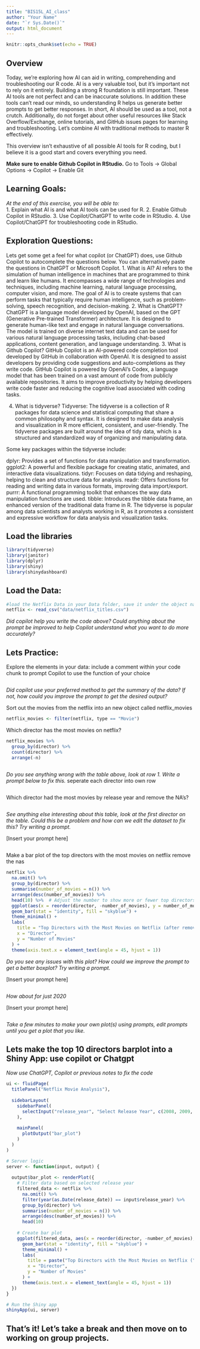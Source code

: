 ```yaml
---
title: "BIS15L_AI_class"
author: "Your Name"
date: "`r Sys.Date()`"
output: html_document
---
```


```r
knitr::opts_chunk$set(echo = TRUE)
```

## Overview
Today, we're exploring how AI can aid in writing, comprehending and troubleshooting our R code. AI is a very valuable tool, but it's important not to rely on it entirely. Building a strong R foundation is still important. These AI tools are not perfect and can be inaccurate solutions. In addition these tools can't read our minds, so understanding R helps us generate better prompts to get better responses. In short, AI should be used as a tool, not a crutch. Additionally, do not forget about other useful resources like Stack Overflow/Exchange, online tutorials, and GitHub issues pages for learning and troubleshooting. Let's combine AI with traditional methods to master R effectively.

This overview isn't exhaustive of all possible AI tools for R coding, but I believe it is a good start and covers everything you need.


**Make sure to enable Github Copilot in RStudio.**
Go to Tools -> Global Options -> Copilot -> Enable Git

## Learning Goals: 
*At the end of this exercise, you will be able to:*  
1. Explain what AI is and what AI tools can be used for R.
2. Enable Github Copilot in RStudio.
3. Use Copilot/ChatGPT to write code in RStudio.
4. Use Copilot/ChatGPT for troubleshooting code in RStudio.


## Exploration Questions:
Lets get some get a feel for what copilot (or ChatGPT) does, use Github Copilot to autocomplete the questions below. You can alternatively paste the questions in ChatGPT or Microsoft Copilot.
1. What is AI?
AI refers to the simulation of human intelligence in machines that are programmed to think and learn like humans. It encompasses a wide range of technologies and techniques, including machine learning, natural language processing, computer vision, and more. The goal of AI is to create systems that can perform tasks that typically require human intelligence, such as problem-solving, speech recognition, and decision-making.
2. What is ChatGPT?
ChatGPT is a language model developed by OpenAI, based on the GPT (Generative Pre-trained Transformer) architecture. It is designed to generate human-like text and engage in natural language conversations. The model is trained on diverse internet text data and can be used for various natural language processing tasks, including chat-based applications, content generation, and language understanding.
3. What is Github Copilot?
GitHub Copilot is an AI-powered code completion tool developed by GitHub in collaboration with OpenAI. It is designed to assist developers by providing code suggestions and auto-completions as they write code. GitHub Copilot is powered by OpenAI's Codex, a language model that has been trained on a vast amount of code from publicly available repositories. It aims to improve productivity by helping developers write code faster and reducing the cognitive load associated with coding tasks.

4. What is tidyverse?
Tidyverse: The tidyverse is a collection of R packages for data science and statistical computing that share a common philosophy and syntax. It is designed to make data analysis and visualization in R more efficient, consistent, and user-friendly. The tidyverse packages are built around the idea of tidy data, which is a structured and standardized way of organizing and manipulating data.

Some key packages within the tidyverse include:

dplyr: Provides a set of functions for data manipulation and transformation.
ggplot2: A powerful and flexible package for creating static, animated, and interactive data visualizations.
tidyr: Focuses on data tidying and reshaping, helping to clean and structure data for analysis.
readr: Offers functions for reading and writing data in various formats, improving data import/export.
purrr: A functional programming toolkit that enhances the way data manipulation functions are used.
tibble: Introduces the tibble data frame, an enhanced version of the traditional data frame in R.
The tidyverse is popular among data scientists and analysts working in R, as it promotes a consistent and expressive workflow for data analysis and visualization tasks.





## Load the libraries  
```r
library(tidyverse)
library(janitor)
library(dplyr)
library(shiny)
library(shinydashboard)
```

## Load the Data: 
```r
#load the Netflix Data in your Data folder, save it under the object name netflix
netflix <- read_csv("data/netflix_titles.csv")

```

*Did copilot help you write the code above? Could anything about the prompt be improved to help Copilot understand what you want to do more accurately?*


## Lets Practice:
Explore the elements in your data: include a comment within your code chunk to prompt Copilot to use the function of your choice
```r


```
*Did copilot use your preferred method to get the summary of the data? If not, how could you improve the prompt to get the desired output?*


Sort out the movies from the netflix into an new object called netflix_movies
```r
netflix_movies <- filter(netflix, type == "Movie")

```


Which director has the most movies on netflix?
```r
netflix_movies %>%
  group_by(director) %>% 
  count(director) %>% 
  arrange(-n)
  


```
*Do you see anything wrong with the table above, look at row 1. Write a prompt below to fix this.*
seperate each director into own row
```r

```



Which director had the most movies by release year and remove the NA's?
```r


```
*See anything else interesting about this table, look at the first director on the table. Could this be a problem and how can we edit the dataset to fix this? Try writing a prompt.*


[Insert your prompt here]
```r

```



Make a bar plot of the top directors with the most movies on netflix remove the nas
```r
netflix %>%
  na.omit() %>%
  group_by(director) %>%
  summarise(number_of_movies = n()) %>%
  arrange(desc(number_of_movies)) %>%
  head(10) %>%  # Adjust the number to show more or fewer top directors
  ggplot(aes(x = reorder(director, -number_of_movies), y = number_of_movies)) +
  geom_bar(stat = "identity", fill = "skyblue") +
  theme_minimal() +
  labs(
    title = "Top Directors with the Most Movies on Netflix (after removing NAs)",
    x = "Director",
    y = "Number of Movies"
  ) +
  theme(axis.text.x = element_text(angle = 45, hjust = 1))
```
*Do you see any issues with this plot? How could we improve the prompt to get a better boxplot? Try writing a prompt.*

[Insert your prompt here]
```r

```

*How about for just 2020*



[Insert your prompt here]
```r

```


*Take a few minutes to make your own plot(s) using prompts, edit prompts until you get a plot that you like.*






## Lets make the top 10 directors barplot into a Shiny App: use copilot or Chatgpt


*Now use ChatGPT, Copilot or previous notes to fix the code*
```r
ui <- fluidPage(
  titlePanel("Netflix Movie Analysis"),
  
  sidebarLayout(
    sidebarPanel(
      selectInput("release_year", "Select Release Year", c(2008, 2009, 2010))
    ),
    
    mainPanel(
      plotOutput("bar_plot")
    )
  )
)

# Server logic
server <- function(input, output) {
  
  output$bar_plot <- renderPlot({
    # Filter data based on selected release year
    filtered_data <- netflix %>%
      na.omit() %>%
      filter(year(as.Date(release_date)) == input$release_year) %>%
      group_by(director) %>%
      summarise(number_of_movies = n()) %>%
      arrange(desc(number_of_movies)) %>%
      head(10)
    
    # Create bar plot
    ggplot(filtered_data, aes(x = reorder(director, -number_of_movies), y = number_of_movies)) +
      geom_bar(stat = "identity", fill = "skyblue") +
      theme_minimal() +
      labs(
        title = paste("Top Directors with the Most Movies on Netflix (", input$release_year, ")"),
        x = "Director",
        y = "Number of Movies"
      ) +
      theme(axis.text.x = element_text(angle = 45, hjust = 1))
  })
}

# Run the Shiny app
shinyApp(ui, server)
```





## That's it! Let's take a break and then move on to working on group projects.
